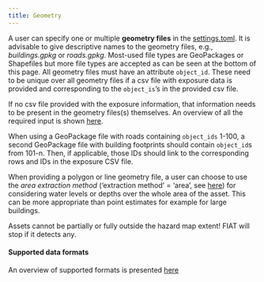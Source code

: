 ```yaml
---
title: Geometry
---
```

A user can specify one or multiple **geometry files** in the [settings.toml](../../settings/index.qmd). It is advisable to give descriptive names to the geometry files, e.g., *buildings.gpkg* or *roads.gpkg*. Most-used file types are GeoPackages or Shapefiles but more file types are accepted as can be seen at the bottom of this page. All geometry files must have an attribute `object_id`. These need to be unique over all geometry files if a csv file with exposure data is provided and corresponding to the `object_is`'s in the provided csv file.

If no csv file provided with the exposure information, that information needs to be present in the geometry files(s) themselves.
An overview of all the required input is shown [here](./data.qmd).

::: {.callout-tip title="Example"}
When using a GeoPackage file with roads containing `object_ids` 1-100, a second GeoPackage file with building footprints should contain `object_id`s from 101-n. Then, if applicable, those IDs should link to the corresponding rows and IDs in the exposure CSV file.
:::

When providing a polygon or line geometry file, a user can choose to use the *area extraction method* ('extraction method' = 'area', see [here](csv.qmd#tbl-exposure)) for considering water levels or depths over the whole area of the asset. This can be more appropriate than point estimates for example for large buildings.

::: {.callout-warning}
Assets cannot be partially or fully outside the hazard map extent! FIAT will stop if it detects any.
:::

#### Supported data formats
An overview of supported formats is presented [here](../supported.qmd#geometry-files)
